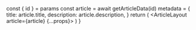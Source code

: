 

  const { id } = params
  const article = await getArticleData(id)
  metadata = {
    title: article.title,
    description: article.description,
  }
  return (
    <ArticleLayout article={article} {...props}>
      <MDXRemote source={article.content} />
    </ArticleLayout>
  )
}

